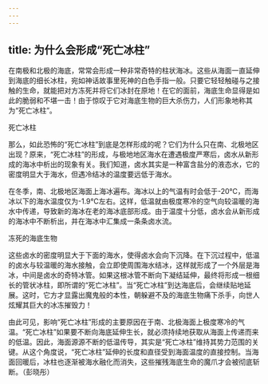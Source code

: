 ```yaml
---
---
---
```

title: 为什么会形成“死亡冰柱”
---




在南极和北极的海底，常常会形成一种非常奇特的柱状海冰。这些从海面一直延伸到海底的细长冰柱，宛如神话故事里死神的白色手指一般。只要它轻轻触碰与之接触的生命，就能把对方冻死并将它们冰封在原地！在它的面前，海底生命显得是如此的脆弱和不堪一击！由于惊叹于它对海底生物的巨大杀伤力，人们形象地称其为“死亡冰柱”。

死亡冰柱



那么，如此恐怖的“死亡冰柱”到底是怎样形成的呢？它们为什么只在南、北极地区出现？原来，“死亡冰柱”的形成，与极地地区海水在遭遇极度严寒后，卤水从新形成的海冰中析出的现象有关。我们知道，卤水其实是一种富含盐分的液态水，它的密度明显大于海水，但遇冷结冰的温度要远低于海水。

在冬季，南、北极地区海面上海冰遍布。海冰以上的气温有时会低于-20℃，而海冰以下的海水温度仅为-1.9℃左右。这样，低温就由极度寒冷的空气向较温暖的海水中传递，导致新的海冰在老的海冰底部形成。由于温度十分低，卤水会从新形成的海冰中不断析出，并在海冰中汇集成一条条卤水流。



冻死的海底生物



这些卤水的密度明显大于下面的海水，使得卤水会向下沉降。在下沉过程中，低温的卤水与较温暖的海水接触，会立即使周围海水结冰，这样就形成了一个外层是海冰，中间是卤水的奇特冰管。如果这根冰管不断向下凝结延伸，最终将形成一根细长的管状冰柱，即所谓的“死亡冰柱”。当“死亡冰柱”到达海底后，会继续贴地延展。这时，它方才显露出魔鬼般的本性，朝躲避不及的海底生物痛下杀手，向世人炫耀其巨大的冰冻摧毁力！

由此可见，影响“死亡冰柱”形成的主要原因在于南、北极海面上极度寒冷的气温。“死亡冰柱”如果要不断向海底延伸生长，就必须持续地获取从海面上传递而来的低温。因此，海面源源不断的低温传导，其实是“死亡冰柱”维持其势力范围的关键。从这个角度说，“死亡冰柱”延伸的长度和直径受到海面温度的直接控制。当海面回暖后，冰柱也逐渐被海水融化而消失，这些摧残海底生命的魔爪才会被彻底斩断。（彭晓彤）